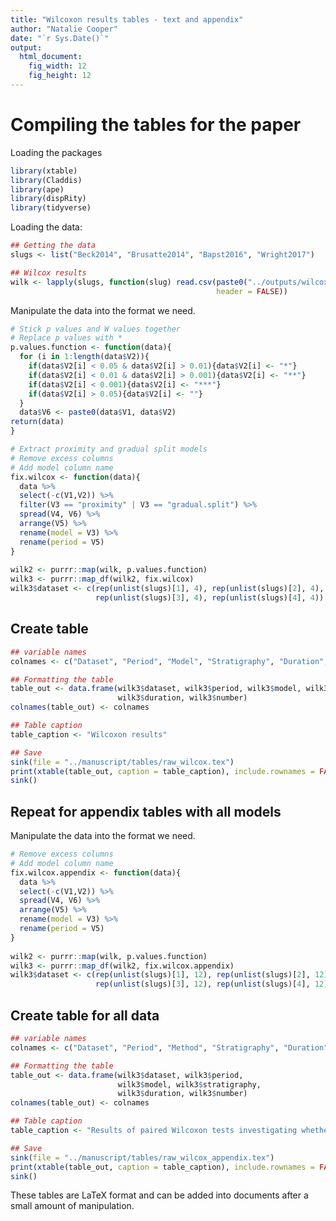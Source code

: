 ```yaml
---
title: "Wilcoxon results tables - text and appendix"
author: "Natalie Cooper"
date: "`r Sys.Date()`"
output:
  html_document:
    fig_width: 12
    fig_height: 12
---
```


# Compiling the tables for the paper

Loading the packages

```r
library(xtable)
library(Claddis)
library(ape)
library(dispRity)
library(tidyverse)
```

Loading the data:

```r
## Getting the data
slugs <- list("Beck2014", "Brusatte2014", "Bapst2016", "Wright2017")

## Wilcox results
wilk <- lapply(slugs, function(slug) read.csv(paste0("../outputs/wilcox.", slug, ".csv"), 
                                              header = FALSE))

```

Manipulate the data into the format we need.

```r
# Stick p values and W values together
# Replace p values with *
p.values.function <- function(data){ 
  for (i in 1:length(data$V2)){
    if(data$V2[i] < 0.05 & data$V2[i] > 0.01){data$V2[i] <- "*"}
    if(data$V2[i] < 0.01 & data$V2[i] > 0.001){data$V2[i] <- "**"}
    if(data$V2[i] < 0.001){data$V2[i] <- "***"}
    if(data$V2[i] > 0.05){data$V2[i] <- ""}
  }
  data$V6 <- paste0(data$V1, data$V2)
return(data)
}

# Extract proximity and gradual split models
# Remove excess columns
# Add model column name
fix.wilcox <- function(data){
  data %>%
  select(-c(V1,V2)) %>%
  filter(V3 == "proximity" | V3 == "gradual.split") %>%
  spread(V4, V6) %>%
  arrange(V5) %>%
  rename(model = V3) %>%
  rename(period = V5)  
}
  
wilk2 <- purrr::map(wilk, p.values.function)
wilk3 <- purrr::map_df(wilk2, fix.wilcox)
wilk3$dataset <- c(rep(unlist(slugs)[1], 4), rep(unlist(slugs)[2], 4), 
                   rep(unlist(slugs)[3], 4), rep(unlist(slugs)[4], 4))

```

## Create table

```r
## variable names
colnames <- c("Dataset", "Period", "Model", "Stratigraphy", "Duration", "Number")

## Formatting the table
table_out <- data.frame(wilk3$dataset, wilk3$period, wilk3$model, wilk3$stratigraphy,
                        wilk3$duration, wilk3$number)
colnames(table_out) <- colnames

## Table caption
table_caption <- "Wilcoxon results"

## Save
sink(file = "../manuscript/tables/raw_wilcox.tex")
print(xtable(table_out, caption = table_caption), include.rownames = FALSE)
sink()
```

## Repeat for appendix tables with all models

Manipulate the data into the format we need.

```r
# Remove excess columns
# Add model column name
fix.wilcox.appendix <- function(data){
  data %>%
  select(-c(V1,V2)) %>%
  spread(V4, V6) %>%
  arrange(V5) %>%
  rename(model = V3) %>%
  rename(period = V5)
}
  
wilk2 <- purrr::map(wilk, p.values.function)
wilk3 <- purrr::map_df(wilk2, fix.wilcox.appendix)
wilk3$dataset <- c(rep(unlist(slugs)[1], 12), rep(unlist(slugs)[2], 12), 
                   rep(unlist(slugs)[3], 12), rep(unlist(slugs)[4], 12))

```

## Create table for all data

```r
## variable names
colnames <- c("Dataset", "Period", "Method", "Stratigraphy", "Duration", "Number")

## Formatting the table
table_out <- data.frame(wilk3$dataset, wilk3$period,
                        wilk3$model, wilk3$stratigraphy,
                        wilk3$duration, wilk3$number)
colnames(table_out) <- colnames

## Table caption
table_caption <- "Results of paired Wilcoxon tests investigating whether disparities calculated using time bins are significantly different to those calculated using time-slices. Time-slices used either a  punctuated (‘proximity’ method) or gradual (‘gradual.split’ method) model of evolution. Stratigraphy uses unequal time bins or non-equidistant time-slices, where the width of the bin, or the interval between slices, is equivalent to stratigraphic ages or epochs. Duration uses equal time bins or equidistant time-slices, where the width of the bin, or the interval between slices, is the average duration of stratigraphic ages or epochs in the time frame of the dataset. Number uses equal time bins or equidistant time-slices, where the number of bins, or the number of slices, is the average number of stratigraphic ages or epochs in the time frame of the dataset. Results for other time-slicing methods are in the Supporting Information Appendix S2: Table A1"

## Save
sink(file = "../manuscript/tables/raw_wilcox_appendix.tex")
print(xtable(table_out, caption = table_caption), include.rownames = FALSE)
sink()
```

These tables are LaTeX format and can be added into documents after a small amount of manipulation.
